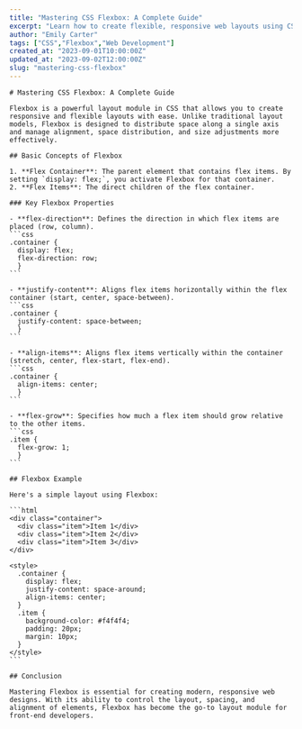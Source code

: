 ```yaml
---
title: "Mastering CSS Flexbox: A Complete Guide"
excerpt: "Learn how to create flexible, responsive web layouts using CSS Flexbox."
author: "Emily Carter"
tags: ["CSS","Flexbox","Web Development"]
created_at: "2023-09-01T10:00:00Z"
updated_at: "2023-09-02T12:00:00Z"
slug: "mastering-css-flexbox"
---
```


    # Mastering CSS Flexbox: A Complete Guide
    
    Flexbox is a powerful layout module in CSS that allows you to create responsive and flexible layouts with ease. Unlike traditional layout models, Flexbox is designed to distribute space along a single axis and manage alignment, space distribution, and size adjustments more effectively.
    
    ## Basic Concepts of Flexbox
    
    1. **Flex Container**: The parent element that contains flex items. By setting `display: flex;`, you activate Flexbox for that container.
    2. **Flex Items**: The direct children of the flex container.
    
    ### Key Flexbox Properties
    
    - **flex-direction**: Defines the direction in which flex items are placed (row, column).
    ```css
    .container {
      display: flex;
      flex-direction: row;
      }
    ```
    
    - **justify-content**: Aligns flex items horizontally within the flex container (start, center, space-between).
    ```css
    .container {
      justify-content: space-between;
      }
    ```
    
    - **align-items**: Aligns flex items vertically within the container (stretch, center, flex-start, flex-end).
    ```css
    .container {
      align-items: center;
      }
    ```
    
    - **flex-grow**: Specifies how much a flex item should grow relative to the other items.
    ```css
    .item {
      flex-grow: 1;
      }
    ```
    
    ## Flexbox Example
    
    Here's a simple layout using Flexbox:
    
    ```html
    <div class="container">
      <div class="item">Item 1</div>
      <div class="item">Item 2</div>
      <div class="item">Item 3</div>
    </div>
    
    <style>
      .container {
        display: flex;
        justify-content: space-around;
        align-items: center;
      }
      .item {
        background-color: #f4f4f4;
        padding: 20px;
        margin: 10px;
      }
    </style>
    ```
    
    ## Conclusion
    
    Mastering Flexbox is essential for creating modern, responsive web designs. With its ability to control the layout, spacing, and alignment of elements, Flexbox has become the go-to layout module for front-end developers.
        
